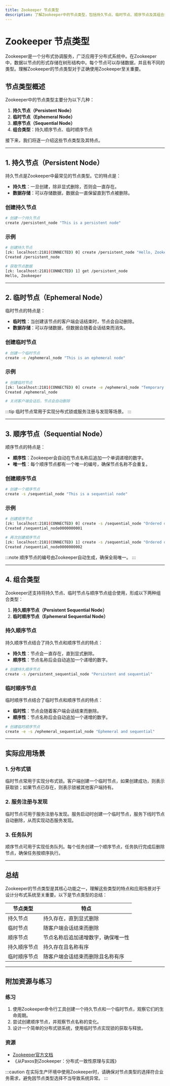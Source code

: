 ```yaml
---
title: Zookeeper 节点类型
description: 了解Zookeeper中的节点类型，包括持久节点、临时节点、顺序节点及其组合类型，掌握它们的特点和应用场景。
---
```


# Zookeeper 节点类型

Zookeeper是一个分布式协调服务，广泛应用于分布式系统中。在Zookeeper中，数据以节点的形式存储在树形结构中。每个节点可以存储数据，并且有不同的类型。理解Zookeeper的节点类型对于正确使用Zookeeper至关重要。

## 节点类型概述

Zookeeper中的节点类型主要分为以下几种：

1. **持久节点（Persistent Node）**
2. **临时节点（Ephemeral Node）**
3. **顺序节点（Sequential Node）**
4. **组合类型**：持久顺序节点、临时顺序节点

接下来，我们将逐一介绍这些节点类型及其特点。

---

## 1. 持久节点（Persistent Node）

持久节点是Zookeeper中最常见的节点类型。它的特点是：

- **持久性**：一旦创建，除非显式删除，否则会一直存在。
- **数据存储**：可以存储数据，数据会一直保留直到节点被删除。

### 创建持久节点

```bash
# 创建一个持久节点
create /persistent_node "This is a persistent node"
```

### 示例

```bash
# 创建持久节点
[zk: localhost:2181(CONNECTED) 0] create /persistent_node "Hello, Zookeeper"
Created /persistent_node

# 获取节点数据
[zk: localhost:2181(CONNECTED) 1] get /persistent_node
Hello, Zookeeper
```

---

## 2. 临时节点（Ephemeral Node）

临时节点的特点是：

- **临时性**：当创建该节点的客户端会话结束时，节点会自动删除。
- **数据存储**：可以存储数据，但数据会随着会话结束而消失。

### 创建临时节点

```bash
# 创建一个临时节点
create -e /ephemeral_node "This is an ephemeral node"
```

### 示例

```bash
# 创建临时节点
[zk: localhost:2181(CONNECTED) 0] create -e /ephemeral_node "Temporary data"
Created /ephemeral_node

# 关闭客户端会话后，节点会自动删除
```

:::tip
临时节点常用于实现分布式锁或服务注册与发现等场景。
:::

---

## 3. 顺序节点（Sequential Node）

顺序节点的特点是：

- **顺序性**：Zookeeper会自动在节点名称后追加一个单调递增的数字。
- **唯一性**：每个顺序节点都有一个唯一的编号，确保节点名称不会重复。

### 创建顺序节点

```bash
# 创建一个顺序节点
create -s /sequential_node "This is a sequential node"
```

### 示例

```bash
# 创建顺序节点
[zk: localhost:2181(CONNECTED) 0] create -s /sequential_node "Ordered data"
Created /sequential_node0000000001

# 再次创建顺序节点
[zk: localhost:2181(CONNECTED) 1] create -s /sequential_node "Ordered data"
Created /sequential_node0000000002
```

:::note
顺序节点的编号由Zookeeper自动生成，确保全局唯一。
:::

---

## 4. 组合类型

Zookeeper还支持将持久节点、临时节点与顺序节点组合使用，形成以下两种组合类型：

1. **持久顺序节点（Persistent Sequential Node）**
2. **临时顺序节点（Ephemeral Sequential Node）**

### 持久顺序节点

持久顺序节点结合了持久节点和顺序节点的特点：

- **持久性**：节点会一直存在，直到显式删除。
- **顺序性**：节点名称后会自动追加一个递增的数字。

```bash
# 创建持久顺序节点
create -s /persistent_sequential_node "Persistent and sequential"
```

### 临时顺序节点

临时顺序节点结合了临时节点和顺序节点的特点：

- **临时性**：节点会随着客户端会话结束而删除。
- **顺序性**：节点名称后会自动追加一个递增的数字。

```bash
# 创建临时顺序节点
create -e -s /ephemeral_sequential_node "Ephemeral and sequential"
```

---

## 实际应用场景

### 1. 分布式锁

临时节点常用于实现分布式锁。客户端创建一个临时节点，如果创建成功，则表示获取锁；如果节点已存在，则表示锁被其他客户端持有。

### 2. 服务注册与发现

临时节点可用于服务注册与发现。服务启动时创建一个临时节点，服务下线时节点自动删除，从而实现动态服务发现。

### 3. 任务队列

顺序节点可用于实现任务队列。每个任务创建一个顺序节点，任务执行完成后删除节点，确保任务按顺序执行。

---

## 总结

Zookeeper的节点类型是其核心功能之一，理解这些类型的特点和应用场景对于设计分布式系统至关重要。以下是节点类型的总结：

| 节点类型               | 特点                                                                 |
|------------------------|----------------------------------------------------------------------|
| 持久节点               | 持久存在，直到显式删除                                               |
| 临时节点               | 随客户端会话结束而删除                                               |
| 顺序节点               | 节点名称后追加递增数字，确保唯一性                                   |
| 持久顺序节点           | 持久存在且名称有序                                                   |
| 临时顺序节点           | 随客户端会话结束而删除且名称有序                                     |

---

## 附加资源与练习

### 练习

1. 使用Zookeeper命令行工具创建一个持久节点和一个临时节点，观察它们的生命周期。
2. 尝试创建顺序节点，并观察节点名称的变化。
3. 设计一个简单的分布式锁系统，使用临时节点实现锁的获取与释放。

### 资源

- [Zookeeper官方文档](https://zookeeper.apache.org/doc/current/)
- 《从Paxos到Zookeeper：分布式一致性原理与实践》

:::caution
在实际生产环境中使用Zookeeper时，请确保对节点类型的选择符合业务需求，避免因节点类型选择不当导致系统异常。
:::